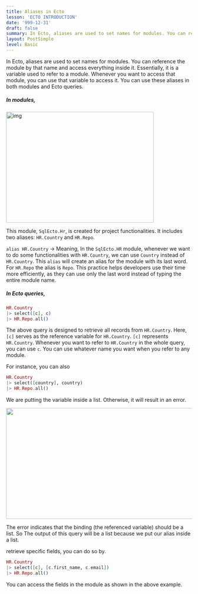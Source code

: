 ```yaml
---
title: Aliases in Ecto
lesson: 'ECTO INTRODUCTION'
date: '999-12-31'
draft: false
summary: In Ecto, aliases are used to set names for modules. You can reference the module by that name and access everything inside it.
layout: PostSimple
level: Basic
---
```


In Ecto, aliases are used to set names for modules. You can reference the module by that name and access everything inside it. Essentially, it is a variable used to refer to a module. Whenever you want to access that module, you can use that variable to access it. You can use these aliases in both modules and Ecto queries.

##### In modules,

<img src="/static/images/Pastedimage20231114171110.png" alt="img" width="400" height="300" />

 This module, `SqlEcto.Hr`, is created for project functionalities. It includes two aliases: `HR.Country` and `HR.Repo`.

`alias HR.Country` -> Meaning, In the `SqlEcto.HR` module, whenever we want to do some functionalities with `HR.Country`, we can use `Country` instead of `HR.Country`. This `alias` will create an alias for the module with its last word. For `HR.Repo` the alias is `Repo`.  This practice helps developers use their time more efficiently, as they can use only the last word instead of typing the entire module name.

##### In Ecto queries,


```Elixir
HR.Country 
|> select([c], c) 
|> HR.Repo.all()
```

The above query is designed to retrieve all records from `HR.Country`.
Here, `[c]` serves as the reference variable for `HR.Country`.  `[c]` represents `HR.Country`. Whenever you want to refer to `HR.Country` in the whole query, you can use `c`. You can use whatever name you want when you refer to any module.  

For instance, you can also

```Elixir
HR.Country 
|> select([country], country) 
|> HR.Repo.all()
```

We are putting the variable inside a list.  Otherwise, it will result in an error.

<img src="/static/images/Pastedimage20231114175306.png" width="1400" height="300" />

The error indicates that the binding (the referenced variable) should be a list. So The output of this query will be a list because we put our alias inside a list. 

retrieve specific fields, you can do so by.

```Elixir
HR.Country 
|> select([c], [c.first_name, c.email]) 
|> HR.Repo.all()
```

You can access the fields in the module as shown in the above example.





